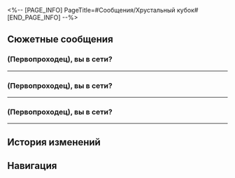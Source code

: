 <%-- [PAGE_INFO]
PageTitle=#Сообщения/Хрустальный кубок#
[END_PAGE_INFO] --%>
{{Сообщение Инфобокс
|id          = 123
|Изображение = НИП Хрустальный кубок Иконка.png
|Тип         = НИП
|Отправитель = Хрустальный кубок
|ПодписьСоо  = 
|Фракция     = Другие
}}

==Сюжетные сообщения==
==={{MC|ж=Госпожа|м=Господин}} (Первопроходец), вы в сети?===
{{Сообщения
|условие_получения = 
|текст =
:'''Хрустальный кубок:''' {{MC|ж=Госпожа|м=Господин}} (Первопроходец), вы в сети?
:'''Хрустальный кубок:''' Я лишь хочу сказать, ваш совет пригодился, я теперь встречаюсь с красной бутылкой.
:'''Хрустальный кубок:''' Если у вас будет время, обязательно приходите к нам в гости в Парк Айдена.
}}
----

==={{MC|ж=Госпожа|м=Господин}} (Первопроходец), вы в сети?===
{{Сообщения
|условие_получения = 
|текст =
:'''Хрустальный кубок:''' {{MC|ж=Госпожа|м=Господин}} (Первопроходец), вы в сети?
:'''Хрустальный кубок:''' Я лишь хочу сказать, ваш совет пригодился, я теперь встречаюсь с золотой бутылкой.
:'''Хрустальный кубок:''' Если у вас будет время, обязательно приходите к нам в гости в Парк Айдена.
}}
----

==={{MC|ж=Госпожа|м=Господин}} (Первопроходец), вы в сети?===
{{Сообщения
|условие_получения = 
|текст =
:'''Хрустальный кубок:''' {{MC|ж=Госпожа|м=Господин}} (Первопроходец), вы в сети?
:'''Хрустальный кубок:''' Я лишь хочу сказать, ваш совет пригодился, я теперь встречаюсь с зелёной бутылкой.
:'''Хрустальный кубок:''' Если у вас будет время, обязательно приходите к нам в гости в Парк Айдена.
}}
----

==История изменений==
{{История изменений|2.7}}

==Навигация==
{{Сообщения Навбокс}}